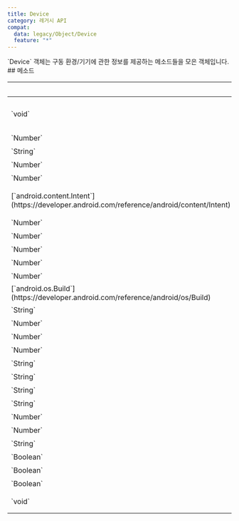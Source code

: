 ```yaml
---
title: Device
category: 레거시 API
compat:
  data: legacy/Object/Device
  feature: "*"
---
```


<Section>
  `Device` 객체는 구동 환경/기기에 관한 정보를 제공하는 메소드들을 모은 객체입니다.
</Section>
<Section>
  ## 메소드

  <Table>
    <Thead>
      <Tr>
        <Th colSpan="2">`Device` 객체의 메소드</Th>
      </Tr>
    </Thead>
    <Tbody>
      <Tr>
        <Td><span>`void`</span></Td>
        <Td>
          <Noti type="danger">
            wake lock 생성 후 오랜 시간 유지하는 것은 기기의 배터리 수명에 부정적 영향을 줄 수 있습니다. 사용할 경우 가능한 한 짧은 시간동안만 유지하는 것을 권장합니다.
          </Noti>
          [`acquireWakeLock`](/legacy/Device/acquireWakeLock)`(levelAndFlags: Number, tag?: String = "[문서참조]", timeout?:
          Number = null)` \
          [wake lock](https://developer.android.com/develop/background-work/background-tasks/awake/wakelock)을 획득합니다.
        </Td>
      </Tr>
      <Tr>
        <Td><span>`Number`</span></Td>
        <Td>
          [`getAndroidVersionCode`](/legacy/Device/getAndroidVersionCode)`()` \
          앱 구동 환경의 안드로이드 버전 코드를 반환합니다.
        </Td>
      </Tr>
      <Tr>
        <Td><span>`String`</span></Td>
        <Td>
          [`getAndroidVersionName`](/legacy/Device/getAndroidVersionName)`()` \
          앱 구동 환경의 안드로이드 버전 이름을 반환합니다.
        </Td>
      </Tr>
      <Tr>
        <Td><span>`Number`</span></Td>
        <Td>
          [`getApiLevel`](/legacy/Device/getApiLevel)`()` \
          앱 구동 환경의 안드로이드 API Level을 반환합니다.
        </Td>
      </Tr>
      <Tr>
        <Td><span>`Number`</span></Td>
        <Td>
          [`getBatteryHealth`](/legacy/Device/getBatteryHealth)`()` \
          앱 구동 기기의 배터리 건강 상태를 나타내는 상수를 반환합니다.
        </Td>
      </Tr>
      <Tr>
        <Td><span>[`android.content.Intent`](https://developer.android.com/reference/android/content/Intent)</span></Td>
        <Td>
          [`getBatteryIntent`](/legacy/Device/getBatteryIntent)`()` \
          [`android.content.Context.registerReceiver`](https://developer.android.com/reference/android/content/Context#registerReceiver(android.content.BroadcastReceiver,%20android.content.IntentFilter))`(null,
          IntentFilter(Intent.ACTION_BATTERY_CHANGED))`를 반환합니다.
        </Td>
      </Tr>
      <Tr>
        <Td><span>`Number`</span></Td>
        <Td>
          [`getBatteryLevel`](/legacy/Device/getBatteryLevel)`()` \
          앱 구동 기기의 배터리 잔량(%)을 반환합니다.
        </Td>
      </Tr>
      <Tr>
        <Td><span>`Number`</span></Td>
        <Td>
          [`getBatteryStatus`](/legacy/Device/getBatteryStatus)`()` \
          앱 구동 기기의 배터리 상태를 나타내는 상수를 반환합니다.
        </Td>
      </Tr>
      <Tr>
        <Td><span>`Number`</span></Td>
        <Td>
          [`getBatteryTemp`](/legacy/Device/getBatteryTemp)`()` \
          앱 구동 기기의 배터리 온도(˚C)를 반환합니다.
        </Td>
      </Tr>
      <Tr>
        <Td><span>`Number`</span></Td>
        <Td>
          [`getBatteryTemperature`](/legacy/Device/getBatteryTemperature)`()` \
          앱 구동 기기의 배터리 온도(*`temp`*` * 10`, ˚C)를 반환합니다.
        </Td>
      </Tr>
      <Tr>
        <Td><span>`Number`</span></Td>
        <Td>
          [`getBatteryVoltage`](/legacy/Device/getBatteryVoltage)`()` \
          앱 구동 기기의 배터리 전압(mV)을 반환합니다.
        </Td>
      </Tr>
      <Tr>
        <Td><span>[`android.os.Build`](https://developer.android.com/reference/android/os/Build)</span></Td>
        <Td>
          [`getBuild`](/legacy/Device/getBuild)`()` \
          [`android.os.Build`](https://developer.android.com/reference/android/os/Build)를 반환합니다.
        </Td>
      </Tr>
      <Tr>
        <Td><span>`String`</span></Td>
        <Td>
          [`getConnectedNetworkType`](/legacy/Device/getConnectedNetworkType)`()` \
          연결되어 있는 네트워크의 타입을 반환합니다.
        </Td>
      </Tr>
      <Tr>
        <Td><span>`Number`</span></Td>
        <Td>
          [`getFreeMemory`](/legacy/Device/getFreeMemory)`()` \
          앱이 사용 가능한 메모리 크기를 반환합니다.
        </Td>
      </Tr>
      <Tr>
        <Td><span>`Number`</span></Td>
        <Td>
          [`getFreeStorageSpace`](/legacy/Device/getFreeStorageSpace)`(path: String)` \
          `path` 경로의 파티션에서 할당되지 않은 공간의 크기(Byte)를 반환합니다.
        </Td>
      </Tr>
      <Tr>
        <Td><span>`Number`</span></Td>
        <Td>
          [`getMaxMemory`](/legacy/Device/getMaxMemory)`()` \
          앱이 사용하려고 시도하는 최대 메모리 크기(Byte)를 반환합니다.
        </Td>
      </Tr>
      <Tr>
        <Td><span>`String`</span></Td>
        <Td>
          [`getModelName`](/legacy/Device/getModelName)`()` \
          앱 구동 기기의 모델명을 반환합니다.
        </Td>
      </Tr>
      <Tr>
        <Td><span>`String`</span></Td>
        <Td>
          [`getPhoneBrand`](/legacy/Device/getPhoneBrand)`()` \
          앱 구동 기기의 브랜드명을 반환합니다.
        </Td>
      </Tr>
      <Tr>
        <Td><span>`String`</span></Td>
        <Td>
          [`getPhoneModel`](/legacy/Device/getPhoneModel)`()` \
          앱 구동 기기의 모델명을 반환합니다.
        </Td>
      </Tr>
      <Tr>
        <Td><span>`String`</span></Td>
        <Td>
          [`getPlugType`](/legacy/Device/getPlugType)`()` \
          앱 구동 기기의 충전기 타입을 반환합니다.
        </Td>
      </Tr>
      <Tr>
        <Td><span>`Number`</span></Td>
        <Td>
          [`getTotalMemory`](/legacy/Device/getTotalMemory)`()` \
          앱에 할당된 총 메모리 크기(Byte)를 반환합니다.
        </Td>
      </Tr>
      <Tr>
        <Td><span>`Number`</span></Td>
        <Td>
          [`getTotalStorageSpace`](/legacy/Device/getTotalStorageSpace)`(path: String)` \
          `path`경로의 파티션의 전체 크기(Byte)를 반환합니다.
        </Td>
      </Tr>
      <Tr>
        <Td><span>`String`</span></Td>
        <Td>
          <Noti type="info">
            정상적으로 이용하기 위해 위치 권한이 필요합니다.
          </Noti>
          [`getWifiName`](/legacy/Device/getWifiName)`()` \
          현재 연결되어 있는 WiFi의 이름을 반환합니다.
        </Td>
      </Tr>
      <Tr>
        <Td><span>`Boolean`</span></Td>
        <Td>
          [`isCharging`](/legacy/Device/isCharging)`()` \
          앱 구동 기기가 충전 중인지의 여부를 반환합니다.
        </Td>
      </Tr>
      <Tr>
        <Td><span>`Boolean`</span></Td>
        <Td>
          [`isPowerSaveMode`](/legacy/Device/isPowerSaveMode)`()` \
          앱 구동 기기가 절전 모드인지의 여부를 반환합니다.
        </Td>
      </Tr>
      <Tr>
        <Td><span>`Boolean`</span></Td>
        <Td>
          [`isScreenOn`](/legacy/Device/isScreenOn)`()` \
          앱 구동 기기의 화면이 켜져 있는지의 여부를 반환합니다.
        </Td>
      </Tr>
      <Tr>
        <Td><span>`void`</span></Td>
        <Td>
          [`releaseWakeLock`](/legacy/Device/releaseWakeLock)`(flags?: Number = 0)` \
          [wake lock](https://developer.android.com/develop/background-work/background-tasks/awake/wakelock)을 해제합니다.
        </Td>
      </Tr>
    </Tbody>
  </Table>
</Section>
